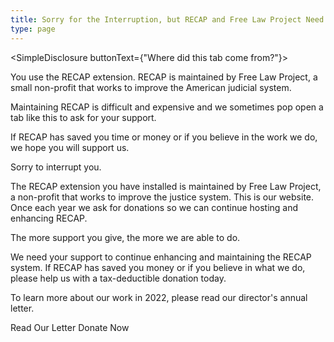 ```yaml
---
title: Sorry for the Interruption, but RECAP and Free Law Project Need Your Support.
type: page
---
```


<SimpleDisclosure buttonText={"Where did this tab come from?"}>
  <p>You use the RECAP extension. RECAP is maintained by Free Law Project, a small non-profit that works to improve the American judicial system.</p>
  <p>Maintaining RECAP is difficult and expensive and we sometimes pop open a tab like this to ask for your support.</p>
  <p>If RECAP has saved you time or money or if you believe in the work we do, we hope you will support us.</p>
  <p>Sorry to interrupt you.</p>
</SimpleDisclosure>


<p className="lead">The RECAP extension you have installed is maintained by Free Law Project, a non-profit that works to improve the justice system. This is our website. Once each year we ask for donations so we can continue hosting and enhancing RECAP.</p>
<p class="lead">The more support you give, the more we are able to do.</p>

We need your support to continue enhancing and maintaining the RECAP system. If RECAP has saved you money or if you believe in what we do, please help us with a tax-deductible donation today.



To learn more about our work in 2022, please read our director's annual letter.

<div className="grid grid-cols-1 sm:grid-cols-2 gap-4">
  <WhiteButton href="/fundraiser/2022/" size="lg">Read Our Letter</WhiteButton>
  <RedButton href="https://www.courtlistener.com/donate/?recap-first-button" size="lg">Donate Now</RedButton>
</div>